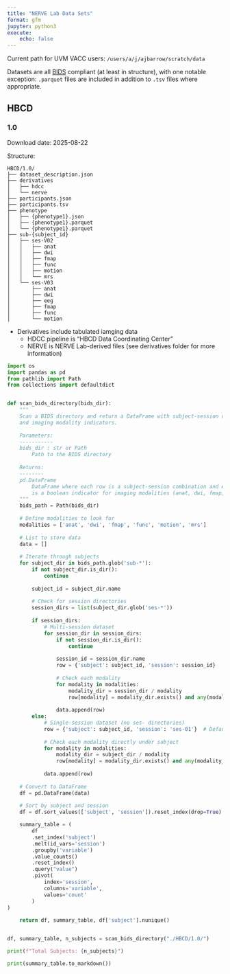 ```yaml
---
title: "NERVE Lab Data Sets"
format: gfm
jupyter: python3
execute:
    echo: false
---
```


Current path for UVM VACC users: `/users/a/j/ajbarrow/scratch/data`

Datasets are all [BIDS](https://bids.neuroimaging.io) compliant (at least in structure),
with one notable exception: `.parquet` files are included in addition to `.tsv` files
where appropriate.

## HBCD

### 1.0

Download date: 2025-08-22

Structure:

```
HBCD/1.0/
├── dataset_description.json
├── derivatives
│   ├── hdcc
│   └── nerve
├── participants.json
├── participants.tsv
├── phenotype
│   ├── {phenotype1}.json
│   ├── {phenotype1}.parquet
│   └── {phenotype1}.parquet
├── sub-{subject_id}
│   ├── ses-V02
│   │   ├── anat
│   │   ├── dwi
│   │   ├── fmap
│   │   ├── func
│   │   ├── motion
│   │   └── mrs
│   └── ses-V03
│       ├── anat
│       ├── dwi
│       ├── eeg
│       ├── fmap
│       ├── func
│       └── motion
```

- Derivatives include tabulated iamging data
    - HDCC pipeline is "HBCD Data Coordinating Center"
    - NERVE is NERVE Lab-derived files (see derivatives folder for more information)


```python
import os
import pandas as pd
from pathlib import Path
from collections import defaultdict


def scan_bids_directory(bids_dir):
    """
    Scan a BIDS directory and return a DataFrame with subject-session combinations
    and imaging modality indicators.
    
    Parameters:
    -----------
    bids_dir : str or Path
        Path to the BIDS directory
    
    Returns:
    --------
    pd.DataFrame
        DataFrame where each row is a subject-session combination and each column
        is a boolean indicator for imaging modalities (anat, dwi, fmap, func, motion, mrs)
    """
    bids_path = Path(bids_dir)
    
    # Define modalities to look for
    modalities = ['anat', 'dwi', 'fmap', 'func', 'motion', 'mrs']
    
    # List to store data
    data = []
    
    # Iterate through subjects
    for subject_dir in bids_path.glob('sub-*'):
        if not subject_dir.is_dir():
            continue
            
        subject_id = subject_dir.name
        
        # Check for session directories
        session_dirs = list(subject_dir.glob('ses-*'))
        
        if session_dirs:
            # Multi-session dataset
            for session_dir in session_dirs:
                if not session_dir.is_dir():
                    continue
                    
                session_id = session_dir.name
                row = {'subject': subject_id, 'session': session_id}
                
                # Check each modality
                for modality in modalities:
                    modality_dir = session_dir / modality
                    row[modality] = modality_dir.exists() and any(modality_dir.iterdir())
                
                data.append(row)
        else:
            # Single-session dataset (no ses- directories)
            row = {'subject': subject_id, 'session': 'ses-01'}  # Default session name
            
            # Check each modality directly under subject
            for modality in modalities:
                modality_dir = subject_dir / modality
                row[modality] = modality_dir.exists() and any(modality_dir.iterdir())
            
            data.append(row)
    
    # Convert to DataFrame
    df = pd.DataFrame(data)
    
    # Sort by subject and session
    df = df.sort_values(['subject', 'session']).reset_index(drop=True)

    summary_table = (
        df
        .set_index('subject')
        .melt(id_vars='session')
        .groupby('variable')
        .value_counts()
        .reset_index()
        .query("value")
        .pivot(
            index='session',
            columns='variable',
            values='count'
        )
)
    
    return df, summary_table, df['subject'].nunique()


df, summary_table, n_subjects = scan_bids_directory("./HBCD/1.0/")

print(f"Total Subjects: {n_subjects}")
```


```python
print(summary_table.to_markdown())
```